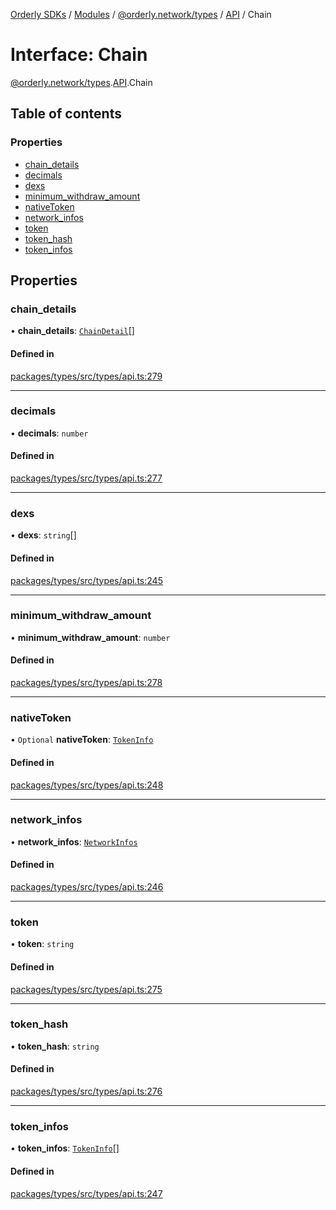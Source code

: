 [Orderly SDKs](/sdks/tech-doc/README) / [Modules](/sdks/tech-doc/modules) / [@orderly.network/types](/sdks/tech-doc/modules/orderly_network_types) / [API](/sdks/tech-doc/modules/orderly_network_types.API) / Chain

# Interface: Chain

[@orderly.network/types](/sdks/tech-doc/modules/orderly_network_types).[API](/sdks/tech-doc/modules/orderly_network_types.API).Chain

## Table of contents

### Properties

- [chain\_details](/sdks/tech-doc/interfaces/orderly_network_types.API.Chain#chain_details)
- [decimals](/sdks/tech-doc/interfaces/orderly_network_types.API.Chain#decimals)
- [dexs](/sdks/tech-doc/interfaces/orderly_network_types.API.Chain#dexs)
- [minimum\_withdraw\_amount](/sdks/tech-doc/interfaces/orderly_network_types.API.Chain#minimum_withdraw_amount)
- [nativeToken](/sdks/tech-doc/interfaces/orderly_network_types.API.Chain#nativetoken)
- [network\_infos](/sdks/tech-doc/interfaces/orderly_network_types.API.Chain#network_infos)
- [token](/sdks/tech-doc/interfaces/orderly_network_types.API.Chain#token)
- [token\_hash](/sdks/tech-doc/interfaces/orderly_network_types.API.Chain#token_hash)
- [token\_infos](/sdks/tech-doc/interfaces/orderly_network_types.API.Chain#token_infos)

## Properties

### chain\_details

• **chain\_details**: [`ChainDetail`](/sdks/tech-doc/interfaces/orderly_network_types.API.ChainDetail)[]

#### Defined in

[packages/types/src/types/api.ts:279](https://github.com/OrderlyNetwork/js-sdk/blob/d47dd11/packages/types/src/types/api.ts#L279)

___

### decimals

• **decimals**: `number`

#### Defined in

[packages/types/src/types/api.ts:277](https://github.com/OrderlyNetwork/js-sdk/blob/d47dd11/packages/types/src/types/api.ts#L277)

___

### dexs

• **dexs**: `string`[]

#### Defined in

[packages/types/src/types/api.ts:245](https://github.com/OrderlyNetwork/js-sdk/blob/d47dd11/packages/types/src/types/api.ts#L245)

___

### minimum\_withdraw\_amount

• **minimum\_withdraw\_amount**: `number`

#### Defined in

[packages/types/src/types/api.ts:278](https://github.com/OrderlyNetwork/js-sdk/blob/d47dd11/packages/types/src/types/api.ts#L278)

___

### nativeToken

• `Optional` **nativeToken**: [`TokenInfo`](orderly_network_types.API.TokenInfo)

#### Defined in

[packages/types/src/types/api.ts:248](https://github.com/OrderlyNetwork/js-sdk/blob/d47dd11/packages/types/src/types/api.ts#L248)

___

### network\_infos

• **network\_infos**: [`NetworkInfos`](orderly_network_types.API.NetworkInfos)

#### Defined in

[packages/types/src/types/api.ts:246](https://github.com/OrderlyNetwork/js-sdk/blob/d47dd11/packages/types/src/types/api.ts#L246)

___

### token

• **token**: `string`

#### Defined in

[packages/types/src/types/api.ts:275](https://github.com/OrderlyNetwork/js-sdk/blob/d47dd11/packages/types/src/types/api.ts#L275)

___

### token\_hash

• **token\_hash**: `string`

#### Defined in

[packages/types/src/types/api.ts:276](https://github.com/OrderlyNetwork/js-sdk/blob/d47dd11/packages/types/src/types/api.ts#L276)

___

### token\_infos

• **token\_infos**: [`TokenInfo`](orderly_network_types.API.TokenInfo)[]

#### Defined in

[packages/types/src/types/api.ts:247](https://github.com/OrderlyNetwork/js-sdk/blob/d47dd11/packages/types/src/types/api.ts#L247)

